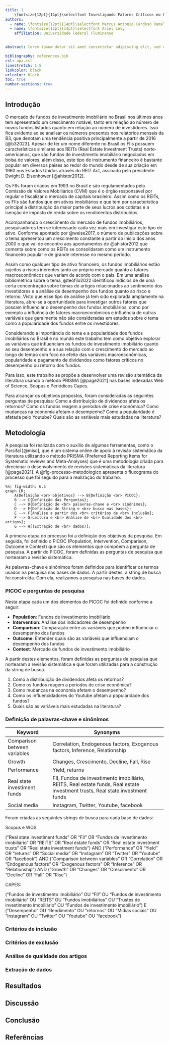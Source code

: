 ```yaml
---
title: |
    \fontsize{12pt}{14pt}\selectfont Investigando Fatores Críticos no Desempenho de Fundos de Investimento Imobiliário
authors:
  - name: \fontsize{12pt}{14pt}\selectfont Marcus Antonio Cardoso Ramalho
  - name: \fontsize{12pt}{14pt}\selectfont Ariel Levy
    affiliation: Universidade Federal Fluminense


abstract: lorem ipsum dolor sit amet consectetur adipiscing elit, sed do eiusmod tempor incididunt ut labore et dolore magna aliqua. Ut enim ad minim veniam, quis nostrud exercitation ullamco laboris nisi ut aliquip ex ea commodo consequat. Duis aute irure dolor in reprehenderit in voluptate velit esse cillum dolore eu fugiat nulla pariatur. Excepteur sint occaecat cupidatat non proident, sunt in culpa qui officia deserunt mollit anim id est laborum.

bibliography: references.bib
csl: apa.csl
linestretch: 1.5
linkcolor: black
urlcolor: black
toc: true
number-sections: true
---
```


\thispagestyle{fancy}


## Introdução

O mercado de fundos de investimento imobiliário no Brasil nos últimos anos tem apresentado um crescimento notável, tanto em relação ao número de novos fundos listados quanto em relação ao número de investidores. Isso fica evidente ao se analisar os números presentes nos relatórios mensais da B3, que denotam uma tendência positiva principalmente a partir de 2016 [@b32023]. Apesar de ter um nome diferente no Brasil os FIIs possuem características similares aos REITs (Real Estate Investment Trusts) norte-americanos, que são fundos de investimento imobiliário negociados em bolsa de valores, além disso, este tipo de instrumento financeiro é bastante popular em diversos países ao redor do mundo desde de sua criação em 1960 nos Estados Unidos através do REIT Act, assinado pelo presidente Dwight D. Eisenhower [@ahistor2012]. 

Os FIIs foram criados em 1993 no Brasil e são regulamentados pela Comissão de Valores Mobiliários (CVM) que é o órgão responsável por regular e fiscalizar o mercado de capitais brasileiro. Assim como os REITs, os FIIs são fundos que em ativos imobiliários e que tem por característica principal a distribuição da maior parte de seus lucros aos cotistas e a isenção de imposto de renda sobre os rendimentos distribuídos. 

Acompanhando o crescimento do mercado de fundos imobiliários, pesquisadores tem se interessado cada vez mais em investigar este tipo de ativo. Conforme apontado por @weise2017, o número de publicações sobre o tema apresentou um crescimento constante a partir do início dos anos 2000 o que vai de encontro aos apontamentos de @ahistor2012 que comenta sobre como os REITs se consolidaram como um instrumento financeiro popular e de grande interesse no mesmo período.

Assim como qualquer tipo de ativo financeiro, os fundos imobiliários estão sujeitos a riscos inerentes tanto ao próprio mercado quanto a fatores macroeconômicos que variam de acordo com o país. Em uma análise bibliométrica sobre o tema, @teófilo2022 identificou indícios de de uma certa concentração sobre temas de artigos relacionados ao sentimento dos investidores e a análise de desempenho dos fundos quanto ao risco e retorno. Visto que esse tipo de análise já tem sido explorada amplamente na literatura, abre-se a oportunidade para investigar outros fatores que possam influenciar o desempenho dos fundos imobiliários, como por exemplo a influência de fatores macroeconômicos e influência de outras variáveis que geralmente não são consideradas em estudos sobre o tema como a popularidade dos fundos entre os investidores. 

Considerando a importância do tema e a popularidade dos fundos imobiliários no Brasil e no mundo este trabalho tem como objetivo explorar as variáveis que influenciam os fundos de investimento imobiliário quanto ao seu desempenho e a sua relação com o crescimento do mercado ao longo do tempo com foco no efeito das variáveis macroeconômicas, popularidade e pagamento de dividendos como fatores críticos no desempenho ou retorno dos fundos.

Para isso, este trabalho se propõe a desenvolver uma revisão sitemática da literatura usando o método PRISMA [@page2021] nas bases indexadas Web of Science, Scopus e Periódicos Capes. 

Para alcançar os objetivos propostos, foram consideradas as seguintes perguntas de pesquisa: Como a distribuição de dividendos afeta os retornos? Como os fundos reagem a períodos de crise econômica? Como mudanças na economia afetam o desempenho? Como a popularidade é afetada pelo Youtube? Quais são as variáveis mais estudadas na literatura?

<!-- adicionar aqui as conclusões -->

## Metodologia 

A pesquisa foi realizada com o auxílio de algumas ferramentas, como o Parsifal [@misc], que é um sistema online de apoio à revisão sistemática da literatura utilizando o método PRISMA (Preferred Reporting Items for Systematic reviews and Meta-Analyses) que é uma metodologia criada para direcionar o desenvolvimento de revisões sistemáticas da literatura [@page2021]. A @fig-processo-metodologico apresenta o fluxograma do processo que foi seguido para a realização do trabalho.

::: {#fig-processo-metodologico fig-cap="Fluxograma do processo metodológico - Elaboração própria"}

```mermaid
%%| fig-width: 6.5
graph LR;
    A{Definição <br> objetivos} --> B{Definição <br> PICOC};
    B --> C{Definição das Perguntas};
    C --> D{Definição de <br> palavras-chave e <br> sinônimos};
    D --> E{Definição de String e <br> busca nas bases};
    E --> F[Análise a partir dos <br> critérios de <br> inclusão];
    F --> G[Leitura e <br> Análise de <br> Qualidade dos <br> artigos];
    G --> H[(Extração de <br> dados)];

```
<!-- aqui elaborar mais a metodologia prisma considerando os passos do método para a esta pesquisa -->

:::


<!-- revisar -->

A primeira etapa do processo foi a definição dos objetivos da pesquisa. Em seguida, foi definido o PICOC (Population, Intervention, Comparison, Outcome e Context) que são os elementos que compõem a pergunta de pesquisa. A partir do PICOC, foram definidas as perguntas de pesquisa que nortearam a revisão sistemática.

As palavras-chave e sinônimos foram definidos para identificar os termos usados na pesquisa nas bases de dados. A partir destes, a string de busca foi construída. Com ela, realizamos a pesquisa nas bases de dados.

### PICOC e perguntas de pesquisa

Nesta etapa cada um dos elementos do PICOC foi definido conforme a seguir: 

- **Population**: Fundos de investimento imobiliário
- **Intervention**: Análise dos indicadores de desempenho
- **Comparison**: Comparação entre as variáveis que podem influenciar o desempenho dos fundos
- **Outcome**: Entender quais são as variáveis que influenciam o desempenho dos fundos
- **Context**: Mercado de fundos de investimento imobiliário

A partir destes elementos, foram definidas as perguntas de pesquisa que nortearam a revisão sistemática e que foram utilizadas para a construção da string de busca.

1. Como a distribuição de dividendos afeta os retornos?
2. Como os fundos reagem a períodos de crise econômica?
3. Como mudanças na economia afetam o desempenho?
4. Como os influencidadores do Youtube afetam a popularidade dos fundos?
5. Quais são as variáveis mais estudadas na literatura?

### Definição de palavras-chave e sinônimos

| Keyword                      | Synonyms                                                                 |
|------------------------------|--------------------------------------------------------------------------|
| Comparison between variables | Correlation, Endogenous factors, Exogenous factors, Inference, Relationship |
| Growth                       | Changes, Crescimento, Decline, Fall, Rise                               |
| Performance                  | Yield, returns                                                           |
| Real state investiment funds | FII, Fundos de investimento imobiliário, REITS, Real estate funds, Real estate investment trusts, Real state investment funds |
| Social media                 | Instagram, Twitter, Youtube, facebook                                   |

Foram criadas as seguintes strings de busca para cada base de dados:

Scopus e WOS

("Real state investiment funds" OR "FII" OR "Fundos de investimento imobiliário" OR "REITS" OR "Real estate funds" OR "Real estate investment trusts" OR "Real state investment funds") AND ("Performance" OR "Yield" OR "returns" OR "Social media" OR "Instagram" OR "Twitter" OR "Youtube" OR "facebook") AND ("Comparison between variables" OR "Correlation" OR "Endogenous factors" OR "Exogenous factors" OR "Inference" OR "Relationship") AND ("Growth" OR "Changes" OR "Crescimento" OR "Decline" OR "Fall" OR "Rise")



CAPES:

("Fundos de investimento imobiliário" OU "FII" OU "Fundos de investimento imobiliário" OU "REITS" OU "Fundos imobiliários" OU "Trustes de investimento imobiliário" OU "Fundos de investimento imobiliário") E ("Desempenho" OU "Rendimento" OU "retornos" OU "Mídias sociais" OU "Instagram" OU "Twitter" OU "Youtube" OU "facebook") 

### Critérios de inclusão



### Critérios de exclusão

### Análise de qualidade dos artigos

### Extração de dados

## Resultados

## Discussão

## Conclusão


## Referências